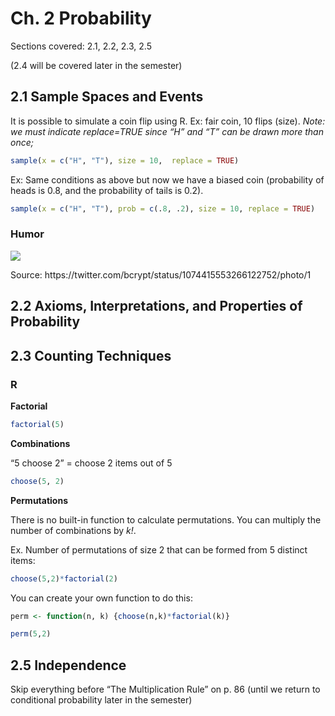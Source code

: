 # Ch. 2 Probability {-}

Sections covered: 2.1, 2.2, 2.3, 2.5  

(2.4 will be covered later in the semester)

## 2.1 Sample Spaces and Events {-}

It is possible to simulate a coin flip using R.
Ex: fair coin, 10 flips (size). _Note: we must indicate replace=TRUE since "H" and "T" can be drawn more than once;_ 

```r
sample(x = c("H", "T"), size = 10,  replace = TRUE)
```


Ex: Same conditions as above but now we have a biased coin (probability of heads is 0.8, and the probability of tails is 0.2). 
```r
sample(x = c("H", "T"), prob = c(.8, .2), size = 10, replace = TRUE)
```

### Humor {-}

![](images/bankrobbers.jpg)

Source: https://twitter.com/bcrypt/status/1074415553266122752/photo/1

## 2.2 Axioms, Interpretations, and Properties of Probability {-}

## 2.3 Counting Techniques {-}

### R {-}

**Factorial**

```r
factorial(5)
```

**Combinations**

"5 choose 2" = choose 2 items out of 5

```r
choose(5, 2)
```

**Permutations**

There is no built-in function to calculate permutations.  You can multiply the number of combinations by *k!*.

Ex. Number of permutations of size 2 that can be formed from 5 distinct items:

```r
choose(5,2)*factorial(2)
```

You can create your own function to do this:
```r
perm <- function(n, k) {choose(n,k)*factorial(k)}

perm(5,2)
```

## 2.5 Independence {-}

Skip everything before "The Multiplication Rule" on p. 86 (until we return to conditional probability later in the semester)
